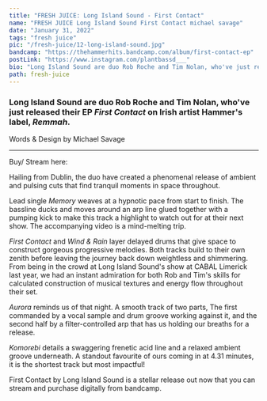 ---
title: "FRESH JUICE: Long Island Sound - First Contact"
name: "FRESH JUICE Long Island Sound First Contact michael savage"
date: "January 31, 2022"
tags: "fresh juice"
pic: "/fresh-juice/12-long-island-sound.jpg"
bandcamp: "https://thehammerhits.bandcamp.com/album/first-contact-ep"
postLink: "https://www.instagram.com/plantbassd___"
bio: "Long Island Sound are duo Rob Roche and Tim Nolan, who've just released their EP 'First Contact' on Irish artist Hammer's label, 'Remmah'"
path: fresh-juice
---

### Long Island Sound are duo Rob Roche and Tim Nolan, who've just released their EP _First Contact_ on Irish artist Hammer's label, _Remmah_.

<p className="smallText">Words & Design by Michael Savage</p>

<hr />

<BandCamp src="album=2524526180" />

Buy/ Stream here: <HoverLink url="thehammerhits.bandcamp.com/album/first-contact-ep" external inline />

Hailing from Dublin, the duo have created a phenomenal release of ambient and pulsing cuts that find tranquil moments in space throughout.

Lead single _Memory_ weaves at a hypnotic pace from start to finish. The bassline ducks and moves around an arp line glued together with a pumping kick to make this track a highlight to watch out for at their next show. The accompanying video is a mind-melting trip. <HoverLink url="www.youtube.com/watch?v=wNH0UsVg5j0" external inline />

_First Contact_ and _Wind & Rain_ layer delayed drums that give space to construct gorgeous progressive melodies. Both tracks build to their own zenith before leaving the journey back down weightless and shimmering. From being in the crowd at Long Island Sound's show at CABAL Limerick last year, we had an instant admiration for both Rob and Tim's skills for calculated construction of musical textures and energy flow throughout their set.

_Aurora_ reminds us of that night. A smooth track of two parts, The first commanded by a vocal sample and drum groove working against it, and the second half by a filter-controlled arp that has us holding our breaths for a release.

_Komorebi_ details a swaggering frenetic acid line and a relaxed ambient groove underneath. A standout favourite of ours coming in at 4.31 minutes, it is the shortest track but most impactful!

<Picture src="/fresh-juice/12-sos-press-pic.jpg" alt="press pic of the two lads" size={1200} />

First Contact by Long Island Sound is a stellar release out now that you can stream and purchase digitally from bandcamp. <HoverLink url="thehammerhits.bandcamp.com/album/first-contact-ep" external inline />
